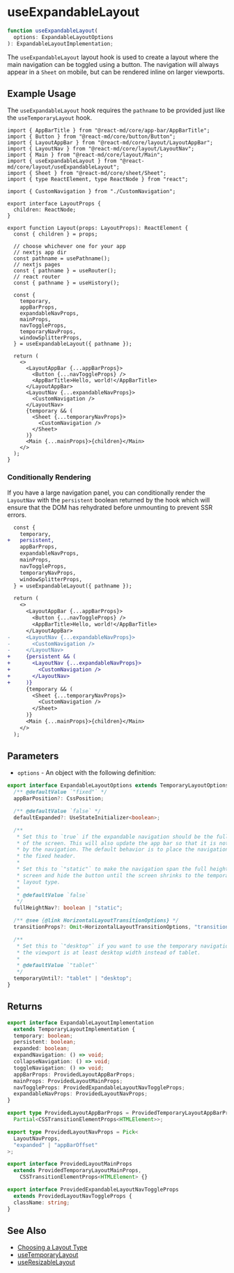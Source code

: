 # useExpandableLayout

```ts
function useExpandableLayout(
  options: ExpandableLayoutOptions
): ExpandableLayoutImplementation;
```

The `useExpandableLayout` layout hook is used to create a layout where
the main navigation can be toggled using a button. The navigation will
always appear in a `Sheet` on mobile, but can be rendered inline on
larger viewports.

## Example Usage

The `useExpandableLayout` hook requires the `pathname` to be provided just like
the `useTemporaryLayout` hook.

```tsx
import { AppBarTitle } from "@react-md/core/app-bar/AppBarTitle";
import { Button } from "@react-md/core/button/Button";
import { LayoutAppBar } from "@react-md/core/layout/LayoutAppBar";
import { LayoutNav } from "@react-md/core/layout/LayoutNav";
import { Main } from "@react-md/core/layout/Main";
import { useExpandableLayout } from "@react-md/core/layout/useExpandableLayout";
import { Sheet } from "@react-md/core/sheet/Sheet";
import { type ReactElement, type ReactNode } from "react";

import { CustomNavigation } from "./CustomNavigation";

export interface LayoutProps {
  children: ReactNode;
}

export function Layout(props: LayoutProps): ReactElement {
  const { children } = props;

  // choose whichever one for your app
  // nextjs app dir
  const pathname = usePathname();
  // nextjs pages
  const { pathname } = useRouter();
  // react router
  const { pathname } = useHistory();

  const {
    temporary,
    appBarProps,
    expandableNavProps,
    mainProps,
    navToggleProps,
    temporaryNavProps,
    windowSplitterProps,
  } = useExpandableLayout({ pathname });

  return (
    <>
      <LayoutAppBar {...appBarProps}>
        <Button {...navToggleProps} />
        <AppBarTitle>Hello, world!</AppBarTitle>
      </LayoutAppBar>
      <LayoutNav {...expandableNavProps}>
        <CustomNavigation />
      </LayoutNav>
      {temporary && (
        <Sheet {...temporaryNavProps}>
          <CustomNavigation />
        </Sheet>
      )}
      <Main {...mainProps}>{children}</Main>
    </>
  );
}
```

### Conditionally Rendering

If you have a large navigation panel, you can conditionally render the
`LayoutNav` with the `persistent` boolean returned by the hook which will
ensure that the DOM has rehydrated before unmounting to prevent SSR errors.

```diff
  const {
    temporary,
+   persistent,
    appBarProps,
    expandableNavProps,
    mainProps,
    navToggleProps,
    temporaryNavProps,
    windowSplitterProps,
  } = useExpandableLayout({ pathname });

  return (
    <>
      <LayoutAppBar {...appBarProps}>
        <Button {...navToggleProps} />
        <AppBarTitle>Hello, world!</AppBarTitle>
      </LayoutAppBar>
-     <LayoutNav {...expandableNavProps}>
-       <CustomNavigation />
-     </LayoutNav>
+     {persistent && (
+       <LayoutNav {...expandableNavProps}>
+         <CustomNavigation />
+       </LayoutNav>
+     )}
      {temporary && (
        <Sheet {...temporaryNavProps}>
          <CustomNavigation />
        </Sheet>
      )}
      <Main {...mainProps}>{children}</Main>
    </>
  );
```

## Parameters

- `options` - An object with the following definition:

```ts disableTransform
export interface ExpandableLayoutOptions extends TemporaryLayoutOptions {
  /** @defaultValue `"fixed"` */
  appBarPosition?: CssPosition;

  /** @defaultValue `false` */
  defaultExpanded?: UseStateInitializer<boolean>;

  /**
   * Set this to `true` if the expandable navigation should be the full height
   * of the screen. This will also update the app bar so that it is not covered
   * by the navigation. The default behavior is to place the navigation below
   * the fixed header.
   *
   * Set this to `"static"` to make the navigation span the full height of the
   * screen and hide the button until the screen shrinks to the temporary
   * layout type.
   *
   * @defaultValue `false`
   */
  fullHeightNav?: boolean | "static";

  /** @see {@link HorizontalLayoutTransitionOptions} */
  transitionProps?: Omit<HorizontalLayoutTransitionOptions, "transitionIn">;

  /**
   * Set this to `"desktop"` if you want to use the temporary navigation until
   * the viewport is at least desktop width instead of tablet.
   *
   * @defaultValue `"tablet"`
   */
  temporaryUntil?: "tablet" | "desktop";
}
```

## Returns

```ts
export interface ExpandableLayoutImplementation
  extends TemporaryLayoutImplementation {
  temporary: boolean;
  persistent: boolean;
  expanded: boolean;
  expandNavigation: () => void;
  collapseNavigation: () => void;
  toggleNavigation: () => void;
  appBarProps: ProvidedLayoutAppBarProps;
  mainProps: ProvidedLayoutMainProps;
  navToggleProps: ProvidedExpandableLayoutNavToggleProps;
  expandableNavProps: ProvidedLayoutNavProps;
}

export type ProvidedLayoutAppBarProps = ProvidedTemporaryLayoutAppBarProps &
  Partial<CSSTransitionElementProps<HTMLElement>>;

export type ProvidedLayoutNavProps = Pick<
  LayoutNavProps,
  "expanded" | "appBarOffset"
>;

export interface ProvidedLayoutMainProps
  extends ProvidedTemporaryLayoutMainProps,
    CSSTransitionElementProps<HTMLElement> {}

export interface ProvidedExpandableLayoutNavToggleProps
  extends ProvidedLayoutNavToggleProps {
  className: string;
}
```

## See Also

- [Choosing a Layout Type](/getting-started/layout#choosing-a-layout-type)
- [useTemporaryLayout](./use-temporary-layout)
- [useResizableLayout](./use-resizable-layout)
